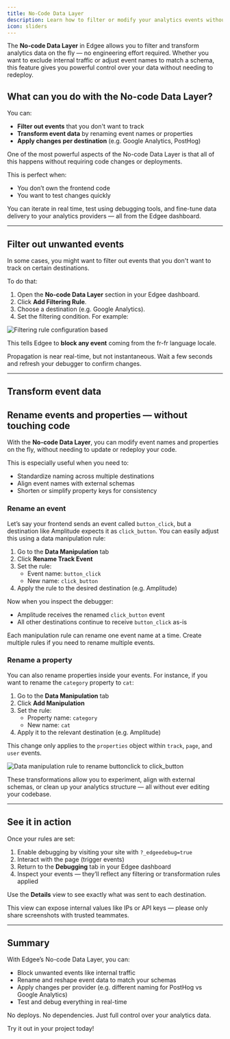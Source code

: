 ```yaml
---
title: No-Code Data Layer
description: Learn how to filter or modify your analytics events without touching code.
icon: sliders
---
```


<EdgeeSdk />

The **No-code Data Layer** in Edgee allows you to filter and transform analytics data on the fly — no engineering effort required. Whether you want to exclude internal traffic or adjust event names to match a schema, this feature gives you powerful control over your data without needing to redeploy.

## What can you do with the No-code Data Layer?

You can:

- **Filter out events** that you don't want to track
- **Transform event data** by renaming event names or properties
- **Apply changes per destination** (e.g. Google Analytics, PostHog)

One of the most powerful aspects of the No-code Data Layer is that all of this happens without requiring code changes or deployments.

This is perfect when:

- You don’t own the frontend code
- You want to test changes quickly

You can iterate in real time, test using debugging tools, and fine-tune data delivery to your analytics providers — all from the Edgee dashboard.


---
## Filter out unwanted events

In some cases, you might want to filter out events that you don't want to track on certain destinations.

To do that:

1. Open the **No-code Data Layer** section in your Edgee dashboard.
2. Click **Add Filtering Rule**.
3. Choose a destination (e.g. Google Analytics).
4. Set the filtering condition. For example:


<Frame caption="Example of setting up a locale-based filtering rule">
  <img src="/images/setup-filtering-rules.png" alt="Filtering rule configuration based" />
</Frame>


This tells Edgee to **block any event** coming from the fr-fr language locale.


<Note>
Propagation is near real-time, but not instantaneous. Wait a few seconds and refresh your debugger to confirm changes.
</Note>

---

## Transform event data

## Rename events and properties — without touching code

With the **No-code Data Layer**, you can modify event names and properties on the fly, without needing to update or redeploy your code.

This is especially useful when you need to:

- Standardize naming across multiple destinations
- Align event names with external schemas
- Shorten or simplify property keys for consistency

### Rename an event

Let’s say your frontend sends an event called `button_click`, but a destination like Amplitude expects it as `click_button`. You can easily adjust this using a data manipulation rule:

1. Go to the **Data Manipulation** tab
2. Click **Rename Track Event**
3. Set the rule:
   - Event name: `button_click`
   - New name: `click_button`
4. Apply the rule to the desired destination (e.g. Amplitude)

Now when you inspect the debugger:

- Amplitude receives the renamed `click_button` event
- All other destinations continue to receive `button_click` as-is

<Note>
Each manipulation rule can rename one event name at a time. Create multiple rules if you need to rename multiple events.
</Note>


### Rename a property

You can also rename properties inside your events. For instance, if you want to rename the `category` property to `cat`:

1. Go to the **Data Manipulation** tab
2. Click **Add Manipulation**
3. Set the rule:
   - Property name: `category`
   - New name: `cat`
4. Apply it to the relevant destination (e.g. Amplitude)

This change only applies to the `properties` object within `track`, `page`, and `user` events.

<Frame caption="Example of a data manipulation rule to rename an event and its properties.">
  <img src="/images/setup-data-manipulation.png" alt="Data manipulation rule to rename buttonclick to click_button" />
</Frame>

These transformations allow you to experiment, align with external schemas, or clean up your analytics structure — all without ever editing your codebase.

---

## See it in action

Once your rules are set:

1. Enable debugging by visiting your site with `?_edgeedebug=true`
2. Interact with the page (trigger events)
3. Return to the **Debugging** tab in your Edgee dashboard
4. Inspect your events — they’ll reflect any filtering or transformation rules applied

Use the **Details** view to see exactly what was sent to each destination.

<Note>
This view can expose internal values like IPs or API keys — please only share screenshots with trusted teammates.
</Note>

---

## Summary

With Edgee’s No-code Data Layer, you can:

- Block unwanted events like internal traffic
- Rename and reshape event data to match your schemas
- Apply changes per provider (e.g. different naming for PostHog vs Google Analytics)
- Test and debug everything in real-time

No deploys. No dependencies. Just full control over your analytics data.

Try it out in your project today!
